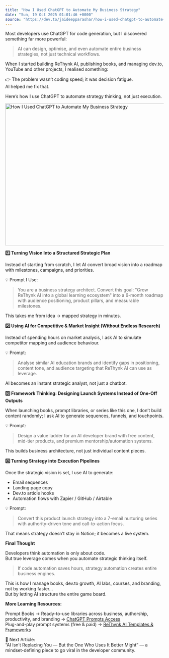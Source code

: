 ```yaml
---
title: "How I Used ChatGPT to Automate My Business Strategy"
date: "Sun, 19 Oct 2025 01:01:46 +0000"
source: "https://dev.to/jaideepparashar/how-i-used-chatgpt-to-automate-my-business-strategy-1ab2"
---
```


<p>Most developers use ChatGPT for code generation, but I discovered something far more powerful:</p>

<blockquote>
<p>AI can design, optimise, and even automate entire business strategies, not just technical workflows.</p>
</blockquote>

<p>When I started building ReThynk AI, publishing books, and managing dev.to, YouTube and other projects, I realised something:</p>

<p>👉 The problem wasn’t coding speed; it was decision fatigue.<br />
AI helped me fix that.</p>

<p>Here’s how I use ChatGPT to automate strategy thinking, not just execution.</p>

<p><a class="article-body-image-wrapper" href="https://media2.dev.to/dynamic/image/width=800%2Cheight=%2Cfit=scale-down%2Cgravity=auto%2Cformat=auto/https%3A%2F%2Fdev-to-uploads.s3.amazonaws.com%2Fuploads%2Farticles%2Fe7d836e5ej63t2hd9o52.png"><img alt="How I Used ChatGPT to Automate My Business Strategy" height="450" src="https://media2.dev.to/dynamic/image/width=800%2Cheight=%2Cfit=scale-down%2Cgravity=auto%2Cformat=auto/https%3A%2F%2Fdev-to-uploads.s3.amazonaws.com%2Fuploads%2Farticles%2Fe7d836e5ej63t2hd9o52.png" width="800" /></a></p>

<p><strong>1️⃣ Turning Vision Into a Structured Strategic Plan</strong></p>

<p>Instead of starting from scratch, I let AI convert broad vision into a roadmap with milestones, campaigns, and priorities.</p>

<p>💡 Prompt I Use:</p>

<blockquote>
<p>You are a business strategy architect. Convert this goal: "Grow ReThynk AI into a global learning ecosystem" into a 6-month roadmap with audience positioning, product pillars, and measurable milestones.</p>
</blockquote>

<p>This takes me from idea → mapped strategy in minutes.</p>

<p><strong>2️⃣ Using AI for Competitive &amp; Market Insight (Without Endless Research)</strong></p>

<p>Instead of spending hours on market analysis, I ask AI to simulate competitor mapping and audience behaviour.</p>

<p>💡 Prompt:</p>

<blockquote>
<p>Analyse similar AI education brands and identify gaps in positioning, content tone, and audience targeting that ReThynk AI can use as leverage.</p>
</blockquote>

<p>AI becomes an instant strategic analyst, not just a chatbot.</p>

<p><strong>3️⃣ Framework Thinking: Designing Launch Systems Instead of One-Off Outputs</strong></p>

<p>When launching books, prompt libraries, or series like this one, I don’t build content randomly; I ask AI to generate sequences, funnels, and touchpoints.</p>

<p>💡 Prompt:</p>

<blockquote>
<p>Design a value ladder for an AI developer brand with free content, mid-tier products, and premium mentorship/automation systems.</p>
</blockquote>

<p>This builds business architecture, not just individual content pieces.</p>

<p><strong>4️⃣ Turning Strategy into Execution Pipelines</strong></p>

<p>Once the strategic vision is set, I use AI to generate:</p>

<ul>
<li>Email sequences</li>
<li>Landing page copy</li>
<li>Dev.to article hooks</li>
<li>Automation flows with Zapier / GitHub / Airtable</li>
</ul>

<p>💡 Prompt:</p>

<blockquote>
<p>Convert this product launch strategy into a 7-email nurturing series with authority-driven tone and call-to-action focus.</p>
</blockquote>

<p>That means strategy doesn’t stay in Notion; it becomes a live system.</p>

<p><strong>Final Thought</strong></p>

<p>Developers think automation is only about code.<br />
But true leverage comes when you automate strategic thinking itself.</p>

<blockquote>
<p>If code automation saves hours, strategy automation creates entire business engines.</p>
</blockquote>

<p>This is how I manage books, dev.to growth, AI labs, courses, and branding, not by working faster…<br />
But by letting AI structure the entire game board.</p>

<p><strong>More Learning Resources:</strong></p>

<p>Prompt Books → Ready-to-use libraries across business, authorship, productivity, and branding → <a href="https://amzn.to/4hm2c19" rel="noopener noreferrer">ChatGPT Prompts Access</a><br />
Plug-and-play prompt systems (free &amp; paid) → <a href="https://jaideepparashar.gumroad.com/" rel="noopener noreferrer">ReThynk AI Templates &amp; Frameworks</a></p>

<p>📌 Next Article:<br />
“AI Isn’t Replacing You — But the One Who Uses It Better Might” — a mindset-defining piece to go viral in the developer community.</p>
